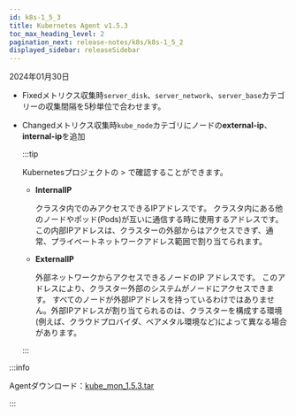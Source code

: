 ```yaml
---
id: k8s-1_5_3
title: Kubernetes Agent v1.5.3
toc_max_heading_level: 2
pagination_next: release-notes/k8s/k8s-1_5_2
displayed_sidebar: releaseSidebar
---
```


2024年01月30日

- <Status>Fixed</Status>メトリクス収集時<code>server_disk</code>、<code>server_network</code>、<code>server_base</code>カテゴリーの収集間隔を5秒単位で合わせます。

- <Status>Changed</Status>メトリクス収集時<code>kube_node</code>カテゴリにノードの<b>external-ip</b>、<b>internal-ip</b>を追加

  :::tip

  Kubernetesプロジェクトの<Cmdname sid="sitemap" className="uitext" /> &gt; <Cmdname sid="tag_count" className="uitext" />で確認することができます。

  - **InternalIP**

    クラスタ内でのみアクセスできるIPアドレスです。 クラスタ内にある他のノードやポッド(Pods)が互いに通信する時に使用するアドレスです。 この内部IPアドレスは、クラスターの外部からはアクセスできず、通常、プライベートネットワークアドレス範囲で割り当てられます。

  - **ExternalIP**

    外部ネットワークからアクセスできるノードのIP アドレスです。 このアドレスにより、クラスター外部のシステムがノードにアクセスできます。 すべてのノードが外部IPアドレスを持っているわけではありません。外部IPアドレスが割り当てられるのは、クラスターを構成する環境(例えば、クラウドプロバイダ、ベアメタル環境など)によって異なる場合があります。

  :::

:::info

Agentダウンロード：[kube_mon_1.5.3.tar](https://repo.whatap.io/docker/kube_mon_1.5.3.tar)

:::
